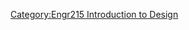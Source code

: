 {{Gallery
|width=180
|height=135
|title=Spring 2009 ENGR 215 Intro to Design Projects - WaterPod
|lines=6
|Image:Easy ridas 040 resized.JPG|<big><center>'''[[WaterPod_Bicycle_Energy_Generator|Bicycle Energy Generator]]'''</center></big>An alternative way to convert kinetic energy to AC power by means of a bicycle energy generator

|Image:HYDRO.JPG|<big><center>'''[[WaterPod_Soil-less_Growing_System|Soil-less Growing System]]'''</center></big>A system that would grow food for the occupants of the barge without the presence of soil

|Image:Picture3.jpg|<big><center>'''[[WaterPod_Filter_Commander_9000|Filter Commander 9000]]'''</center></big>A water filtration system to make drinkable water from rainwater catchment

|Image:Bikepic.jpg|<big><center>'''[[WaterPod_Tour_de_Volts|Tour de Volts]]'''</center></big>A bicycle as a power source to provide a bit of extra energy to the WaterPod

|Image:Hangthyme.jpg|<big><center>'''[[WaterPod_Hang_Thyme|WaterPod Hang Thyme]]'''</center></big>A hydroponic green wall that is used to grow herbs in minimal amounts of space

|Image:FBDsystem.jpg|<big><center>'''[[WaterPod_FBD_Rainwater_Purification|FBD Rainwater Purification]]'''</center></big>Exists to provide clean drinking water for the WaterPod Project

|Image:CoopatronExplodedView.jpg|<big><center>'''[[WaterPod_Coopatron_5000|Coopatron 5000]]'''</center></big>A chicken coop designed to supplement the dietary needs of the inhabitants of the WaterPod

|Image:M2b2 boiling2.jpg|<big><center>'''[[WaterPod_Rocket_Stove|Rocket Stove]]'''</center></big>To provide a reliable and sustainable means of cooking by minimizing fuel use and optimizing efficiency 

|Image:Pico_pelton.jpg|<big><center>'''[[WaterPod_Pico_in_a_Bucket|Pico in a Bucket]]'''</center></big>To harness the kinetic energy of the falling water from the overflow of the WaterPod's water tower 

|Image:MSB_rotors.jpg|<big><center>'''[[WaterPod_WindPod_Turbine|WindPod Turbine]]'''</center></big>A vertical access wind turbine that uses the power of the wind coming from any direction to create energy 

|Image:Toiletseat.jpg|<big><center>'''[[WaterPod_Composting_Toilet|Composting Toilet]]'''</center></big>Duchamp de Loo, is a composting toilet system that can be used and can educate people about environmental ways to get rid of human waste
}}<noinclude>


[[Category:Engr215 Introduction to Design]]
</noinclude>